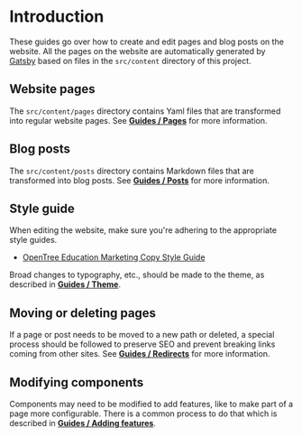 
<Meta title="Guides/Introduction" />

# Introduction

These guides go over how to create and edit pages and blog posts on the website.
All the pages on the website are automatically generated by
[Gatsby](https://www.gatsbyjs.com/docs/) based on files in the `src/content`
directory of this project.

## Website pages

The `src/content/pages` directory contains Yaml files that are transformed into
regular website pages. See
[**Guides / Pages**](?path=/story/guides-pages--page) for more information.

## Blog posts

The `src/content/posts` directory contains Markdown files that are transformed
into blog posts. See [**Guides / Posts**](?path=/story/guides-posts--page) for
more information.

## Style guide

When editing the website, make sure you're adhering to the appropriate style
guides.

- [OpenTree Education Marketing Copy Style Guide](https://docs.google.com/document/d/1ltnoP_c9Du3Eu1MLjr-8C96st3g0hLf09KvZMsyrro8/edit?usp=sharing)

Broad changes to typography, etc., should be made to the theme, as described in
[**Guides / Theme**](?path=/story/guides-theme--page).

## Moving or deleting pages

If a page or post needs to be moved to a new path or deleted, a special process
should be followed to preserve SEO and prevent breaking links coming from other
sites. See [**Guides / Redirects**](?path=/story/guides-redirects--page) for
more information.

## Modifying components

Components may need to be modified to add features, like to make part of a page
more configurable. There is a common process to do that which is described in
[**Guides / Adding features**](?path=/story/guides-adding-features--page).
